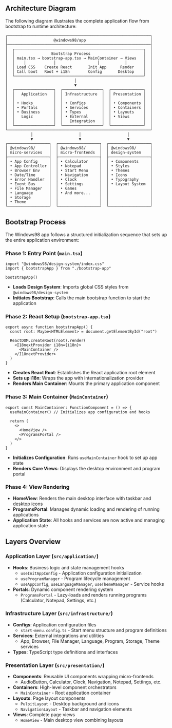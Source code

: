 
<Meta title="Workspaces/App/Guide/Architecture" />

<Title>🏗️ Architecture</Title>

## Architecture Diagram

The following diagram illustrates the complete application flow from bootstrap to runtime architecture:

```
┌──────────────────────────────────────────────────────────────┐
│                    @windows98/app                            │
├──────────────────────────────────────────────────────────────┤
│  ┌────────────────────────────────────────────────────────┐  │
│  │                Bootstrap Process                       │  │
│  │ main.tsx → bootstrap-app.tsx → MainContainer → Views   │  │
│  │    │            │                  │           │       │  │
│  │ Load CSS    Create React       Init App      Render    │  │
│  │ Call boot   Root + i18n        Config       Desktop    │  │
│  └────────────────────────────────────────────────────────┘  │
│                             │                                │
│                             ▼                                │
│  ┌─────────────────┐  ┌─────────────────┐  ┌──────────────┐  │
│  │   Application   │  │ Infrastructure  │  │ Presentation │  │
│  │                 │  │                 │  │              │  │
│  │ • Hooks         │  │ • Configs       │  │ • Components │  │
│  │ • Portals       │  │ • Services      │  │ • Containers │  │
│  │ • Business      │  │ • Types         │  │ • Layouts    │  │
│  │   Logic         │  │ • External      │  │ • Views      │  │
│  │                 │  │   Integration   │  │              │  │
│  └─────────────────┘  └─────────────────┘  └──────────────┘  │
└──────────────────────────────────────────────────────────────┘
           │                    │                    │
           ▼                    ▼                    ▼
┌──────────────────┐  ┌──────────────────┐  ┌──────────────────┐
│ @windows98/      │  │ @windows98/      │  │ @windows98/      │
│ micro-services   │  │ micro-frontends  │  │ design-system    │
├──────────────────┤  ├──────────────────┤  ├──────────────────┤
│ • App Config     │  │ • Calculator     │  │ • Components     │
│ • App Controller │  │ • Notepad        │  │ • Styles         │
│ • Browser Env    │  │ • Start Menu     │  │ • Themes         │
│ • Date/Time      │  │ • Navigation     │  │ • Icons          │
│ • Error Handler  │  │ • Clock          │  │ • Typography     │
│ • Event Bus      │  │ • Settings       │  │ • Layout System  │
│ • File Manager   │  │ • Games          │  │                  │
│ • Language       │  │ • And more...    │  │                  │
│ • Storage        │  │                  │  │                  │
│ • Theme          │  │                  │  │                  │
└──────────────────┘  └──────────────────┘  └──────────────────┘
```

## Bootstrap Process

The Windows98 app follows a structured initialization sequence that sets up the entire application environment:

### Phase 1: Entry Point (`main.tsx`)
```tsx
import "@windows98/design-system/index.css"
import { bootstrapApp } from "./bootstrap-app"

bootstrapApp()
```
- **Loads Design System**: Imports global CSS styles from `@windows98/design-system`
- **Initiates Bootstrap**: Calls the main bootstrap function to start the application

### Phase 2: React Setup (`bootstrap-app.tsx`)
```tsx
export async function bootstrapApp() {
  const root: Maybe<HTMLElement> = document.getElementById("root")
  
  ReactDOM.createRoot(root).render(
    <I18nextProvider i18n={i18n}>
      <MainContainer />
    </I18nextProvider>
  )
}
```
- **Creates React Root**: Establishes the React application root element
- **Sets up i18n**: Wraps the app with internationalization provider
- **Renders Main Container**: Mounts the primary application component

### Phase 3: Main Container (`MainContainer`)
```tsx
export const MainContainer: FunctionComponent = () => {
  useMainContainer() // Initializes app configuration and hooks
  
  return (
    <>
      <HomeView />
      <ProgramsPortal />
    </>
  )
}
```
- **Initializes Configuration**: Runs `useMainContainer` hook to set up app state
- **Renders Core Views**: Displays the desktop environment and program portal

### Phase 4: View Rendering
- **HomeView**: Renders the main desktop interface with taskbar and desktop icons
- **ProgramsPortal**: Manages dynamic loading and rendering of running applications
- **Application State**: All hooks and services are now active and managing application state

## Layers Overview

### Application Layer (`src/application/`)
- **Hooks**: Business logic and state management hooks
  - `useInitAppConfig` - Application configuration initialization
  - `useProgramManager` - Program lifecycle management
  - `useAppConfig`, `useLanguageManager`, `useThemeManager` - Service hooks
- **Portals**: Dynamic component rendering system
  - `ProgramsPortal` - Lazy-loads and renders running programs (Calculator, Notepad, Settings, etc.)

### Infrastructure Layer (`src/infrastructure/`)
- **Configs**: Application configuration files
  - `start-menu.config.ts` - Start menu structure and program definitions
- **Services**: External integrations and utilities
  - App, Browser, File Manager, Language, Program, Storage, Theme services
- **Types**: TypeScript type definitions and interfaces

### Presentation Layer (`src/presentation/`)
- **Components**: Reusable UI components wrapping micro-frontends
  - AudioButton, Calculator, Clock, Navigation, Notepad, Settings, etc.
- **Containers**: High-level component orchestrators
  - `MainContainer` - Root application container
- **Layouts**: Page layout components
  - `PulpitLayout` - Desktop background and icons
  - `NavigationLayout` - Taskbar and navigation elements
- **Views**: Complete page views
  - `HomeView` - Main desktop view combining layouts
